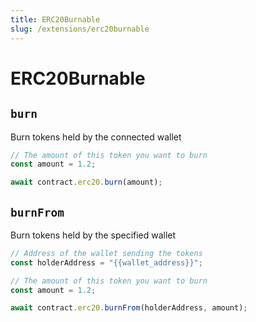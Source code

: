 ```yaml
---
title: ERC20Burnable
slug: /extensions/erc20burnable
---
```


# ERC20Burnable

## `burn`

Burn tokens held by the connected wallet

```javascript
// The amount of this token you want to burn
const amount = 1.2;

await contract.erc20.burn(amount);
```

## `burnFrom`

Burn tokens held by the specified wallet

```javascript
// Address of the wallet sending the tokens
const holderAddress = "{{wallet_address}}";

// The amount of this token you want to burn
const amount = 1.2;

await contract.erc20.burnFrom(holderAddress, amount);
```
